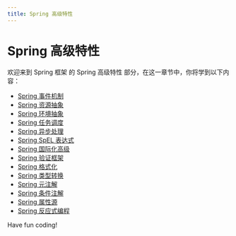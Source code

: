 ```yaml
---
title: Spring 高级特性
---
```


# Spring 高级特性

欢迎来到 Spring 框架 的 Spring 高级特性 部分，在这一章节中，你将学到以下内容：

- [Spring 事件机制](./0-spring-event-mechanism.mdx)
- [Spring 资源抽象](./1-spring-resource-abstraction.mdx)
- [Spring 环境抽象](./2-spring-environment-abstraction.mdx)
- [Spring 任务调度](./3-spring-task-scheduling.mdx)
- [Spring 异步处理](./4-spring-asynchronous-processing.mdx)
- [Spring SpEL 表达式](./5-spring-spel-expression.mdx)
- [Spring 国际化高级](./6-spring-internationalization-advanced.mdx)
- [Spring 验证框架](./7-spring-validation-framework.mdx)
- [Spring 格式化](./8-spring-formatting.mdx)
- [Spring 类型转换](./9-spring-type-conversion.mdx)
- [Spring 元注解](./10-spring-element-annotation.mdx)
- [Spring 条件注解](./11-spring-condition-annotation.mdx)
- [Spring 属性源](./12-spring-property-source.mdx)
- [Spring 反应式编程](./13-spring-reactive-programming.mdx)

Have fun coding!